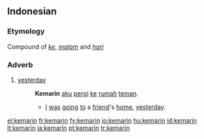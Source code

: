 ==Indonesian==

===Etymology===
Compound of ''[[ke]]'', ''[[malam]]'' and ''[[hari]]''

===Adverb===
{{infl|id|adverb}}

# [[yesterday]]
#: '''Kemarin''' [[aku]] [[pergi]] [[ke]] [[rumah]] [[teman]].
#:* [[I]] [[be|was]] [[go]]ing [[to]] a [[friend]]'s [[home]], [[yesterday]].

[[el:kemarin]]
[[fr:kemarin]]
[[fy:kemarin]]
[[io:kemarin]]
[[hu:kemarin]]
[[id:kemarin]]
[[lt:kemarin]]
[[ja:kemarin]]
[[pt:kemarin]]
[[tr:kemarin]]